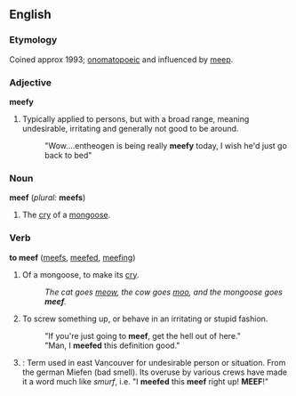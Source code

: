 ==English==

===Etymology===
Coined approx 1993; [[onomatopoeic]] and influenced by [[meep]].

===Adjective===
'''meefy'''
#Typically applied to persons, but with a broad range, meaning undesirable, irritating and generally not good to be around.
#:"Wow....entheogen is being really '''meefy''' today, I wish he'd just go back to bed"

===Noun===
'''meef''' (''plural:'' '''meefs''')
#The [[cry]] of a [[mongoose]].

===Verb===
'''to meef'''  ([[meefs]], [[meefed]], [[meefing]])
# Of a mongoose, to make its [[cry]].
#:''The cat goes [[meow]], the cow goes [[moo]], and the mongoose goes '''meef'''.''
# To screw something up, or behave in an irritating or stupid fashion.
#:"If you're just going to '''meef''', get the hell out of here."
#:"Man, I '''meefed''' this definition good."
# {{cattag|slang}}: Term used in east Vancouver for undesirable person or situation.  From the german Miefen (bad smell).  Its overuse by various crews have made it a word much like ''smurf'', i.e. "I '''meefed''' this '''meef''' right up!  '''MEEF'''!"